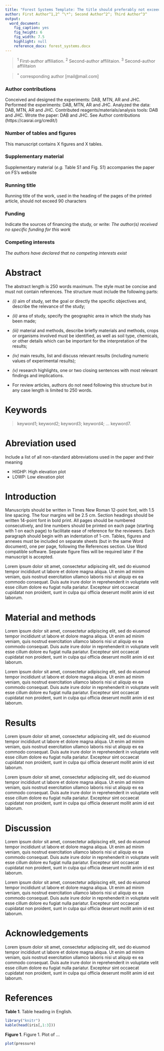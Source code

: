 ```yaml
---
title: "Forest Systems Template: The title should preferably not exceed 20 words" 
author: First Author^1,2^ ^\*^; Second Author^2^; Third Author^3^
output:
  word_document:
    fig_caption: yes
    fig_height: 6
    fig_width: 7.5
    highlight: null
    reference_docx: forest_systems.docx
---
```


> ^1^ First-author affiliation. ^2^ Second-author affilitaion. ^3^ Second-author affilitaion 

> ^\*^ corresponding author [mail@mail.com]

### Author contributions 
Conceived and designed the experiments: DAB, MTN, AR and JHC. Performed the experiments: DAB, MTN, AR and JHC. Analyzed the data: DAB, MTN, AR and JHC. Contributed reagents/materials/analysis tools: DAB and JHC. Wrote the paper: DAB and JHC. See Author contributions (https://casrai.org/credit/)

### Number of tables and figures 
This manuscript contains X figures and X tables. 

### Supplementary material 
Supplementary material (*e.g.* Table S1 and Fig. S1) accompanies the paper on FS's website 

### Running title 
Running title of the work, used in the heading of the pages of the printed article, should not exceed 90 characters

### Funding  
Indicate the sources of financing the study, or write: *The author(s) received no specific funding for this work*

### Competing interests
*The authors have declared that no competing interests exist* 

\newpage 


# Abstract 

The abstract length is 250 words maximum. The style must be concise and must not contain references. The structure must include the following parts:

- *(i)* aim of study, set the goal or directly the specific objectives and, describe the relevance of the study;

- *(ii)* area of study, specify the geographic area in which the study has been made;

- *(iii)*	material and methods, describe briefly materials and methods, crops or organisms involved must be identified, as well as soil type, chemicals, or other details which can be important for the interpretation of the results;

- *(iv)*	main results, list and discuss relevant results (including numeric values of experimental results);

- *(v)*	research highlights, one or two closing sentences with most relevant findings and implications.

* For review articles, authors do not need following this structure but in any case length is limited to 250 words.

# Keywords

> keyword1; keyword2; keyword3; keyword4; ... keyword7. 

# Abreviation used 
Include a list of all non-standard abbreviations used in the paper and their meaning

- HIGHP: High elevation plot
- LOWP: Low elevation plot  

\newpage 
# Introduction
Manuscripts should be written in Times New Roman 12-point font, with 1.5 line spacing. The four margins will be 2.5 cm. Section headings should be written 14-point font in bold print. All pages should be numbered consecutively, and line numbers should be printed on each page (starting with 1 on each page) to facilitate ease of reference for the reviewers. Each paragraph should begin with an indentation of 1-cm. Tables, figures and annexes must be included on separate sheets (but in the same Word document), one per page, following the References section. Use Word compatible software. Separate figure files will be required later if the manuscript is accepted. 

Lorem ipsum dolor sit amet, consectetur adipiscing elit, sed do eiusmod tempor incididunt ut labore et dolore magna aliqua. Ut enim ad minim veniam, quis nostrud exercitation ullamco laboris nisi ut aliquip ex ea commodo consequat. Duis aute irure dolor in reprehenderit in voluptate velit esse cillum dolore eu fugiat nulla pariatur. Excepteur sint occaecat cupidatat non proident, sunt in culpa qui officia deserunt mollit anim id est laborum.

# Material and methods

Lorem ipsum dolor sit amet, consectetur adipiscing elit, sed do eiusmod tempor incididunt ut labore et dolore magna aliqua. Ut enim ad minim veniam, quis nostrud exercitation ullamco laboris nisi ut aliquip ex ea commodo consequat. Duis aute irure dolor in reprehenderit in voluptate velit esse cillum dolore eu fugiat nulla pariatur. Excepteur sint occaecat cupidatat non proident, sunt in culpa qui officia deserunt mollit anim id est laborum.

Lorem ipsum dolor sit amet, consectetur adipiscing elit, sed do eiusmod tempor incididunt ut labore et dolore magna aliqua. Ut enim ad minim veniam, quis nostrud exercitation ullamco laboris nisi ut aliquip ex ea commodo consequat. Duis aute irure dolor in reprehenderit in voluptate velit esse cillum dolore eu fugiat nulla pariatur. Excepteur sint occaecat cupidatat non proident, sunt in culpa qui officia deserunt mollit anim id est laborum.

# Results
Lorem ipsum dolor sit amet, consectetur adipiscing elit, sed do eiusmod tempor incididunt ut labore et dolore magna aliqua. Ut enim ad minim veniam, quis nostrud exercitation ullamco laboris nisi ut aliquip ex ea commodo consequat. Duis aute irure dolor in reprehenderit in voluptate velit esse cillum dolore eu fugiat nulla pariatur. Excepteur sint occaecat cupidatat non proident, sunt in culpa qui officia deserunt mollit anim id est laborum.

Lorem ipsum dolor sit amet, consectetur adipiscing elit, sed do eiusmod tempor incididunt ut labore et dolore magna aliqua. Ut enim ad minim veniam, quis nostrud exercitation ullamco laboris nisi ut aliquip ex ea commodo consequat. Duis aute irure dolor in reprehenderit in voluptate velit esse cillum dolore eu fugiat nulla pariatur. Excepteur sint occaecat cupidatat non proident, sunt in culpa qui officia deserunt mollit anim id est laborum.

# Discussion
Lorem ipsum dolor sit amet, consectetur adipiscing elit, sed do eiusmod tempor incididunt ut labore et dolore magna aliqua. Ut enim ad minim veniam, quis nostrud exercitation ullamco laboris nisi ut aliquip ex ea commodo consequat. Duis aute irure dolor in reprehenderit in voluptate velit esse cillum dolore eu fugiat nulla pariatur. Excepteur sint occaecat cupidatat non proident, sunt in culpa qui officia deserunt mollit anim id est laborum.

Lorem ipsum dolor sit amet, consectetur adipiscing elit, sed do eiusmod tempor incididunt ut labore et dolore magna aliqua. Ut enim ad minim veniam, quis nostrud exercitation ullamco laboris nisi ut aliquip ex ea commodo consequat. Duis aute irure dolor in reprehenderit in voluptate velit esse cillum dolore eu fugiat nulla pariatur. Excepteur sint occaecat cupidatat non proident, sunt in culpa qui officia deserunt mollit anim id est laborum.

# Acknowledgements

Lorem ipsum dolor sit amet, consectetur adipiscing elit, sed do eiusmod tempor incididunt ut labore et dolore magna aliqua. Ut enim ad minim veniam, quis nostrud exercitation ullamco laboris nisi ut aliquip ex ea commodo consequat. Duis aute irure dolor in reprehenderit in voluptate velit esse cillum dolore eu fugiat nulla pariatur. Excepteur sint occaecat cupidatat non proident, sunt in culpa qui officia deserunt mollit anim id est laborum.

# References

\newpage 


**Table 1**. Table heading in English. 

```r
library("knitr")
kable(head(iris[,1:3]))
```

\newpage 


**Figure 1**. Figure 1. Plot of ...  

```r
plot(pressure)
```











